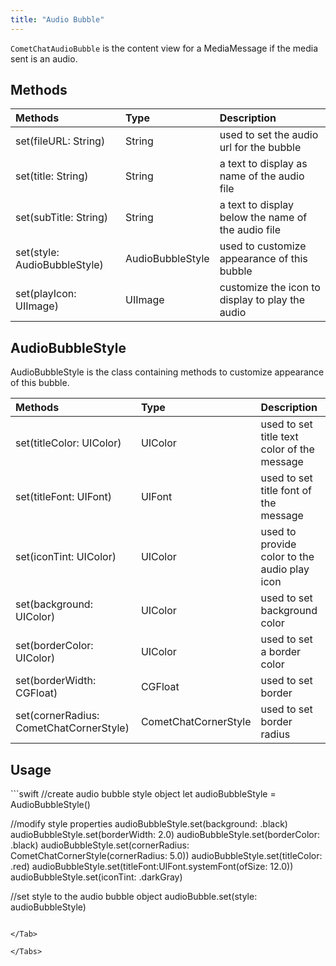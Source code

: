 ```yaml
---
title: "Audio Bubble"
---
```


`CometChatAudioBubble` is the content view for a MediaMessage if the media sent is an audio.

## Methods

| Methods                      | Type             | Description                                        |
| :---------------------------- | :---------------- | :-------------------------------------------------- |
| set(fileURL: String)         | String           | used to set the audio url for the bubble           |
| set(title: String)           | String           | a text to display as name of the audio file        |
| set(subTitle: String)        | String           | a text to display below the name of the audio file |
| set(style: AudioBubbleStyle) | AudioBubbleStyle | used to customize appearance of this bubble        |
| set(playIcon: UIImage)       | UIImage          | customize the icon to display to play the audio    |

## AudioBubbleStyle

AudioBubbleStyle is the class containing methods to customize appearance of this bubble.

| Methods                                 | Type                 | Description                                  |
| :--------------------------------------- | :-------------------- | :-------------------------------------------- |
| set(titleColor: UIColor)                | UIColor              | used to set title text color of the message  |
| set(titleFont: UIFont)                  | UIFont               | used to set title font of the message        |
| set(iconTint: UIColor)                  | UIColor              | used to provide color to the audio play icon |
| set(background: UIColor)                | UIColor              | used to set background color                 |
| set(borderColor: UIColor)               | UIColor              | used to set a border color                   |
| set(borderWidth: CGFloat)               | CGFloat              | used to set border                           |
| set(cornerRadius: CometChatCornerStyle) | CometChatCornerStyle | used to set border radius                    |

## Usage

<Tabs>
<Tab title="Swift">
```swift
//create audio bubble style object
 let audioBubbleStyle = AudioBubbleStyle()

//modify style properties
    audioBubbleStyle.set(background: .black)
        audioBubbleStyle.set(borderWidth: 2.0)
        audioBubbleStyle.set(borderColor: .black)
        audioBubbleStyle.set(cornerRadius: CometChatCornerStyle(cornerRadius: 5.0))
        audioBubbleStyle.set(titleColor: .red)
        audioBubbleStyle.set(titleFont:UIFont.systemFont(ofSize: 12.0))
        audioBubbleStyle.set(iconTint: .darkGray)

   //set style to the audio bubble object
    audioBubble.set(style: audioBubbleStyle)
```

</Tab>

</Tabs>
